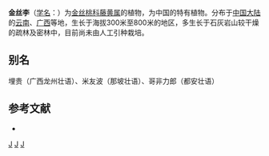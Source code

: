 {{Speciesbox 
| genus = Garcinia
| species = paucinervis 
| status = NE
| status_system = IUCN3.1
| authority =  Chun et How in Acta Phytotax.
}}

'''金丝李'''（[[学名|学名]]：{{lang|la|''Garcinia paucinervis''}}）为[[金丝桃科|金丝桃科]][[藤黄属|藤黄属]]的植物，为中国的特有植物。分布于[[中国大陆|中国大陆]]的[[云南|云南]]、[[广西|广西]]等地，生长于海拔300米至800米的地区，多生长于石灰岩山较干燥的疏林及密林中，目前尚未由人工引种栽培。

== 别名 ==
埋贵（广西龙州壮语）、米友波（那坡壮语）、哥非力郎（都安壮语）

== 参考文献 ==
<div class="references-small">
* {{cite web| url =http://www.bioinfo.cn/db05/KmzwSpecies.php?action=view&id=3845| title =金丝李| work =《中国高等植物数据库全库》| publisher =中国科学院微生物研究所| author =昆明植物研究所| accessdate =2009-02-24| deadurl =yes| archiveurl =https://web.archive.org/web/20160305023906/http://www.bioinfo.cn/db05/KmzwSpecies.php?action=view&id=3845| archivedate =2016-03-05}}
</div>
{{Taxonbar|from=Q1023508}}

[[Category:藤黄属|J]]
[[Category:云南植物|J]]
[[Category:广西植物|J]]